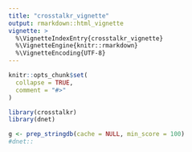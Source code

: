```yaml
---
title: "crosstalkr_vignette"
output: rmarkdown::html_vignette
vignette: >
  %\VignetteIndexEntry{crosstalkr_vignette}
  %\VignetteEngine{knitr::rmarkdown}
  %\VignetteEncoding{UTF-8}
---
```


```r
knitr::opts_chunk$set(
  collapse = TRUE,
  comment = "#>"
)
```

```r
library(crosstalkr)
library(dnet)
```

```r
g <- prep_stringdb(cache = NULL, min_score = 100)
#dnet::
```

```r

```


